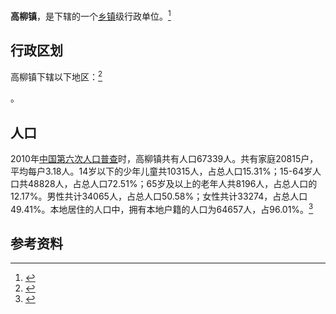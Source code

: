 {{中国乡级行政区|37/07/81/109/000}}

'''高柳镇'''，是{{PRC admin/fullname|37/07/81/109/000|3}}下辖的一个[[乡镇|乡镇]]级行政单位。<ref>{{PRC admin/ref sgc|{{PRC admin/parent|37/07/81/109/000}}}}</ref>

== 行政区划 ==

高柳镇下辖以下地区：<ref>{{PRC admin/ref sgc|37/07/81/109/000}}</ref>

{{PRC admin/children|37/07/81/109/000}}。
== 人口 ==

2010年[[中国第六次人口普查|中国第六次人口普查]]时，高柳镇共有人口67339人。共有家庭20815户，平均每户3.18人。14岁以下的少年儿童共10315人，占总人口15.31%；15-64岁人口共48828人，占总人口72.51%；65岁及以上的老年人共8196人，占总人口的12.17%。男性共计34065人，占总人口50.58%；女性共计33274，占总人口49.41%。本地居住的人口中，拥有本地户籍的人口为64657人，占96.01%。<ref name="人口普查2010">{{cite web| url =http://www.yearbookchina.com/navipage-n2013030152000017.html| title =《中国2010年人口普查分乡、镇、街道资料》| author =中国国务院人口普查办公室、中国国家统计局人口就业统计司等| year =2010| website =统计年鉴分享平台| page =表15 山东省乡、镇、街道人口| format =收费| access-date =2018-07-19| archive-url =https://web.archive.org/web/20180719084356/http://www.yearbookchina.com/navipage-n2013030152000017.html| archive-date =2018-07-19| dead-url =yes}}</ref>

== 参考资料 ==

{{reflist}}

{{行政区划小作品}}
{{PRC admin/navcat|37/07/81/109/000}}